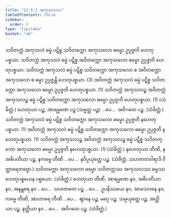 ```yaml
---
title: "13.5.2 အကုသလပဒ"
tableOfContents: false
sidebar:
  order: 2
type: "tipitaka"
basket: "ab"
---
```



<DynamicBreadcrumb />

<Division number="27">

<Paragraph number="2434">
သဝိတက္ကံ အကုသလံ ဓမ္မံ ပဋိစ္စ သဝိတက္ကော အကုသလော ဓမ္မော ဥပ္ပဇ္ဇတိ ဟေတုပစ္စယာ. သဝိတက္ကံ အကုသလံ ဓမ္မံ ပဋိစ္စ အဝိတက္ကော အကုသလော ဓမ္မော ဥပ္ပဇ္ဇတိ ဟေတုပစ္စယာ. သဝိတက္ကံ အကုသလံ ဓမ္မံ ပဋိစ္စ သဝိတက္ကော အကုသလော စ အဝိတက္ကော အကုသလော စ ဓမ္မာ ဥပ္ပဇ္ဇန္တိ ဟေတုပစ္စယာ. (3)
</Paragraph>

<Paragraph number="2435">
အဝိတက္ကံ အကုသလံ ဓမ္မံ ပဋိစ္စ သဝိတက္ကော အကုသလော ဓမ္မော ဥပ္ပဇ္ဇတိ ဟေတုပစ္စယာ. (1)
</Paragraph>

<Paragraph number="2436">
သဝိတက္ကံ အကုသလဉ္စ အဝိတက္ကံ အကုသလဉ္စ ဓမ္မံ ပဋိစ္စ သဝိတက္ကော အကုသလော ဓမ္မော ဥပ္ပဇ္ဇတိ ဟေတုပစ္စယာ. (1) (သံခိတ္တံ.)
</Paragraph>

</Division>
<Division number="28">

<Paragraph number="2437">
ဟေတုယာ ပဉ္စ, အာရမ္မဏေ ပဉ္စ (သဗ္ဗတ္ထ ပဉ္စ) …ပေ…  အဝိဂတေ ပဉ္စ. (သံခိတ္တံ.)
</Paragraph>

</Division>
<Division number="29">

<Paragraph number="2438">
သဝိတက္ကံ အကုသလံ ဓမ္မံ ပဋိစ္စ သဝိတက္ကော အကုသလော ဓမ္မော ဥပ္ပဇ္ဇတိ နဟေတုပစ္စယာ. (1)
</Paragraph>

<Paragraph number="2439">
အဝိတက္ကံ အကုသလံ ဓမ္မံ ပဋိစ္စ သဝိတက္ကော အကုသလော ဓမ္မော ဥပ္ပဇ္ဇတိ နဟေတုပစ္စယာ. (1)
</Paragraph>

<Paragraph number="2440">
သဝိတက္ကံ အကုသလဉ္စ အဝိတက္ကံ အကုသလဉ္စ ဓမ္မံ ပဋိစ္စ သဝိတက္ကော အကုသလော ဓမ္မော ဥပ္ပဇ္ဇတိ နဟေတုပစ္စယာ. (1) (သံခိတ္တံ.)
</Paragraph>

</Division>
<Division number="30">

<Paragraph number="2441">
နဟေတုယာ တီဏိ, နအဓိပတိယာ ပဉ္စ, နကမ္မေ တီဏိ …ပေ…  နဝိပ္ပယုတ္တေ ပဉ္စ. (သံခိတ္တံ. သဟဇာတဝါရာဒိ ဝိတ္ထာရေတဗ္ဗော.)
</Paragraph>

</Division>
<Division number="31">

<Paragraph number="2442">
သဝိတက္ကော အကုသလော ဓမ္မော သဝိတက္ကဿ အကုသလဿ ဓမ္မဿ ဟေတုပစ္စယေန ပစ္စယော. (သံခိတ္တံ.)
</Paragraph>

</Division>
<Division number="32">

<Paragraph number="2443">
ဟေတုယာ တီဏိ, အာရမ္မဏေ နဝ, အဓိပတိယာ နဝ, အနန္တရေ နဝ …ပေ…  သဟဇာတေ ပဉ္စ …ပေ…  ဥပနိဿယေ နဝ, အာသေဝနေ နဝ, ကမ္မေ တီဏိ, အာဟာရေ တီဏိ …ပေ…  ဈာနေ ပဉ္စ, မဂ္ဂေ ပဉ္စ, သမ္ပယုတ္တေ ပဉ္စ, အတ္ထိယာ ပဉ္စ, နတ္ထိယာ နဝ …ပေ…  အဝိဂတေ ပဉ္စ. (သံခိတ္တံ.)
</Paragraph>
</Division>